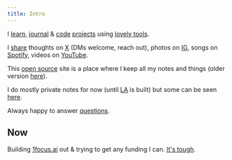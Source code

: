 ```yaml
---
title: Intro
---
```


I [learn](/learn), [journal](/looking-back) & [code](https://github.com/nikitavoloboev) [projects](/focus) using [lovely tools](/workflow).

I [share](/sharing) thoughts on [X](https://x.com/nikitavoloboev) (DMs welcome, reach out), photos on [IG](https://instagram.com/nikitavoloboev), songs on [Spotify](https://open.spotify.com/user/nikitavoloboev), videos on [YouTube](https://youtube.com/nikitavoloboev).

This [open source](https://github.com/nikitavoloboev/nikiv) site is a place where I keep all my notes and things (older version [here](https://wiki.nikiv.dev)).

I do mostly private notes for now (until [LA](https://github.com/learn-anything/learn-anything) is built) but some can be seen [here](/notes).

Always happy to answer [questions](https://github.com/nikitavoloboev/ama).

## Now

Building [1focus.ai](https://1focus.ai) out & trying to get any funding I can. [It's tough](/looking-back/25-october).
